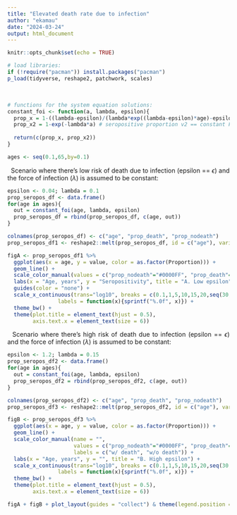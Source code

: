 ```yaml
---
title: "Elevated death rate due to infection"
author: "ekamau"
date: "2024-03-24"
output: html_document
---
```


<style>
body {
text-align: justify}
</style>

```r
knitr::opts_chunk$set(echo = TRUE)
```

```r

# load libraries:
if (!require("pacman")) install.packages("pacman")
p_load(tidyverse, reshape2, patchwork, scales)

```

$~$

```r

# functions for the system equation solutions:
constant_foi <- function(a, lambda, epsilon){
  prop_x = 1-((lambda-epsilon)/(lambda*exp((lambda-epsilon)*age)-epsilon)) # seropositive proportion v1 == includes death
  prop_x2 = 1-exp(-lambda*a) # seropositive proportion v2 == constant FOI
  
  return(c(prop_x, prop_x2))
}

ages <- seq(0.1,65,by=0.1)

```

$~$
Scenario where there's low risk of death due to infection (epsilon == $\epsilon$) and the force of infection ($\lambda$) is assumed to be constant:
$~$

```r

epsilon <- 0.04; lambda = 0.1
prop_seropos_df <- data.frame()
for(age in ages){
  out = constant_foi(age, lambda, epsilon)
  prop_seropos_df = rbind(prop_seropos_df, c(age, out))
}

colnames(prop_seropos_df) <- c("age", "prop_death", "prop_nodeath")
prop_seropos_df1 <- reshape2::melt(prop_seropos_df, id = c("age"), variable.name = "Proportion")

figA <- prop_seropos_df1 %>% 
  ggplot(aes(x = age, y = value, color = as.factor(Proportion))) +
  geom_line() +
  scale_color_manual(values = c("prop_nodeath"="#0000FF", "prop_death"="#E69F00")) +
  labs(x = "Age, years", y = "Seropositivity", title = "A. Low epsilon") +
  guides(color = "none") +
  scale_x_continuous(trans="log10", breaks = c(0.1,1,5,10,15,20,seq(30,70,by=15)),
                labels = function(x){sprintf("%.0f", x)}) +
  theme_bw() +
  theme(plot.title = element_text(hjust = 0.5),
        axis.text.x = element_text(size = 6)) 


```

$~$
Scenario where there's high risk of death due to infection (epsilon == $\epsilon$) and the force of infection ($\lambda$) is assumed to be constant:
$~$

```r

epsilon <- 1.2; lambda = 0.15
prop_seropos_df2 <- data.frame()
for(age in ages){
  out = constant_foi(age, lambda, epsilon)
  prop_seropos_df2 = rbind(prop_seropos_df2, c(age, out))
}

colnames(prop_seropos_df2) <- c("age", "prop_death", "prop_nodeath")
prop_seropos_df3 <- reshape2::melt(prop_seropos_df2, id = c("age"), variable.name = "Proportion")

figB <- prop_seropos_df3 %>% 
  ggplot(aes(x = age, y = value, color = as.factor(Proportion))) +
  geom_line() +
  scale_color_manual(name = "",
                     values = c("prop_nodeath"="#0000FF", "prop_death"="#E69F00"),
                     labels = c("w/ death", "w/o death")) +
  labs(x = "Age, years", y = "", title = "B. High epsilon") +
  scale_x_continuous(trans="log10", breaks = c(0.1,1,5,10,15,20,seq(30,70,by=15)),
                labels = function(x){sprintf("%.0f", x)}) +
  theme_bw() +
  theme(plot.title = element_text(hjust = 0.5),
        axis.text.x = element_text(size = 6))

```

```r

figA + figB + plot_layout(guides = "collect") & theme(legend.position = 'bottom')

```